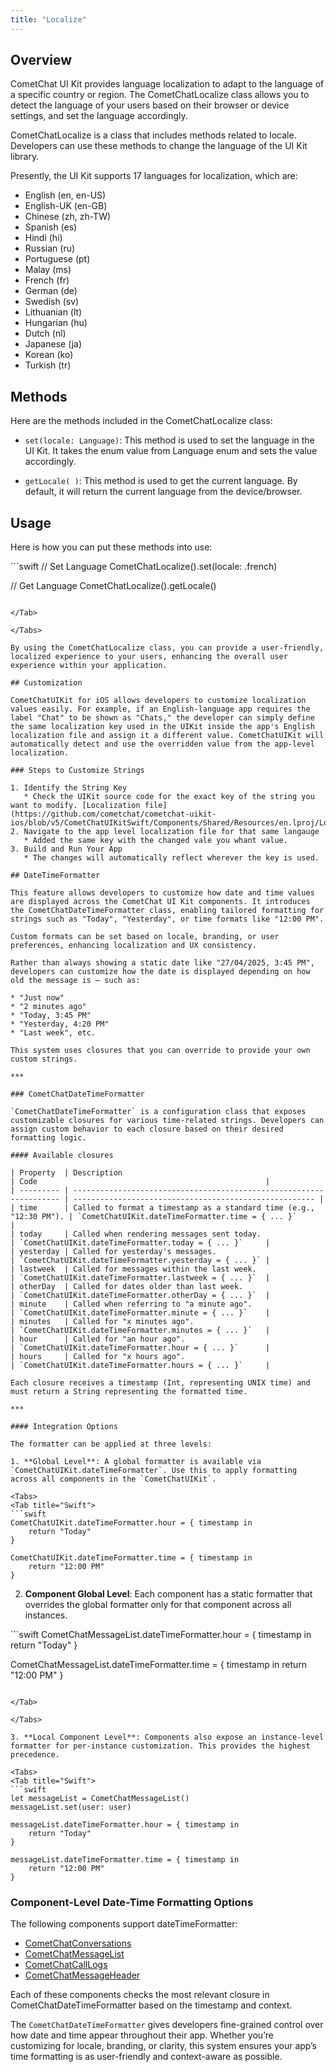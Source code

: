 ```yaml
---
title: "Localize"
---
```


## Overview

CometChat UI Kit provides language localization to adapt to the language of a specific country or region. The CometChatLocalize class allows you to detect the language of your users based on their browser or device settings, and set the language accordingly.

CometChatLocalize is a class that includes methods related to locale. Developers can use these methods to change the language of the UI Kit library.

Presently, the UI Kit supports 17 languages for localization, which are:

* English (en, en-US)
* English-UK (en-GB)
* Chinese (zh, zh-TW)
* Spanish (es)
* Hindi (hi)
* Russian (ru)
* Portuguese (pt)
* Malay (ms)
* French (fr)
* German (de)
* Swedish (sv)
* Lithuanian (lt)
* Hungarian (hu)
* Dutch (nl)
* Japanese (ja)
* Korean (ko)
* Turkish (tr)

## Methods

Here are the methods included in the CometChatLocalize class:

* `set(locale: Language)`: This method is used to set the language in the UI Kit. It takes the enum value from Language enum and sets the value accordingly.

* `getLocale( )`: This method is used to get the current language. By default, it will return the current language from the device/browser.

## Usage

Here is how you can put these methods into use:

<Tabs>
<Tab title="Swift">
```swift
// Set Language
CometChatLocalize().set(locale: .french)

// Get Language
CometChatLocalize().getLocale()
```

</Tab>

</Tabs>

By using the CometChatLocalize class, you can provide a user-friendly, localized experience to your users, enhancing the overall user experience within your application.

## Customization

CometChatUIKit for iOS allows developers to customize localization values easily. For example, if an English-language app requires the label "Chat" to be shown as "Chats," the developer can simply define the same localization key used in the UIKit inside the app's English localization file and assign it a different value. CometChatUIKit will automatically detect and use the overridden value from the app-level localization.

### Steps to Customize Strings

1. Identify the String Key
   * Check the UIKit source code for the exact key of the string you want to modify. [Localization file](https://github.com/cometchat/cometchat-uikit-ios/blob/v5/CometChatUIKitSwift/Components/Shared/Resources/en.lproj/Localizable.strings).
2. Navigate to the app level localization file for that same langauge
   * Added the same key with the changed vale you whant value.
3. Build and Run Your App
   * The changes will automatically reflect wherever the key is used.

## DateTimeFormatter

This feature allows developers to customize how date and time values are displayed across the CometChat UI Kit components. It introduces the CometChatDateTimeFormatter class, enabling tailored formatting for strings such as "Today", "Yesterday", or time formats like "12:00 PM".

Custom formats can be set based on locale, branding, or user preferences, enhancing localization and UX consistency.

Rather than always showing a static date like "27/04/2025, 3:45 PM", developers can customize how the date is displayed depending on how old the message is — such as:

* "Just now"
* "2 minutes ago"
* "Today, 3:45 PM"
* "Yesterday, 4:20 PM"
* "Last week", etc.

This system uses closures that you can override to provide your own custom strings.

***

### CometChatDateTimeFormatter

`CometChatDateTimeFormatter` is a configuration class that exposes customizable closures for various time-related strings. Developers can assign custom behavior to each closure based on their desired formatting logic.

#### Available closures

| Property  | Description                                                         | Code                                                   |
| --------- | ------------------------------------------------------------------- | ------------------------------------------------------ |
| time      | Called to format a timestamp as a standard time (e.g., "12:30 PM"). | `CometChatUIKit.dateTimeFormatter.time = { ... }`      |
| today     | Called when rendering messages sent today.                          | `CometChatUIKit.dateTimeFormatter.today = { ... }`     |
| yesterday | Called for yesterday's messages.                                    | `CometChatUIKit.dateTimeFormatter.yesterday = { ... }` |
| lastweek  | Called for messages within the last week.                           | `CometChatUIKit.dateTimeFormatter.lastweek = { ... }`  |
| otherDay  | Called for dates older than last week.                              | `CometChatUIKit.dateTimeFormatter.otherDay = { ... }`  |
| minute    | Called when referring to "a minute ago".                            | `CometChatUIKit.dateTimeFormatter.minute = { ... }`    |
| minutes   | Called for "x minutes ago".                                         | `CometChatUIKit.dateTimeFormatter.minutes = { ... }`   |
| hour      | Called for "an hour ago".                                           | `CometChatUIKit.dateTimeFormatter.hour = { ... }`      |
| hours     | Called for "x hours ago".                                           | `CometChatUIKit.dateTimeFormatter.hours = { ... }`     |

Each closure receives a timestamp (Int, representing UNIX time) and must return a String representing the formatted time.

***

#### Integration Options

The formatter can be applied at three levels:

1. **Global Level**: A global formatter is available via `CometChatUIKit.dateTimeFormatter`. Use this to apply formatting across all components in the `CometChatUIKit`.

<Tabs>
<Tab title="Swift">
```swift
CometChatUIKit.dateTimeFormatter.hour = { timestamp in
    return "Today"
}

CometChatUIKit.dateTimeFormatter.time = { timestamp in
    return "12:00 PM"
}
```

</Tab>

</Tabs>

2. **Component Global Level**: Each component has a static formatter that overrides the global formatter only for that component across all instances.

<Tabs>
<Tab title="Swift">
```swift
CometChatMessageList.dateTimeFormatter.hour = { timestamp in
    return "Today"
}

CometChatMessageList.dateTimeFormatter.time = { timestamp in
    return "12:00 PM"
}
```

</Tab>

</Tabs>

3. **Local Component Level**: Components also expose an instance-level formatter for per-instance customization. This provides the highest precedence.

<Tabs>
<Tab title="Swift">
```swift
let messageList = CometChatMessageList()
messageList.set(user: user)

messageList.dateTimeFormatter.hour = { timestamp in
    return "Today"
}

messageList.dateTimeFormatter.time = { timestamp in
    return "12:00 PM"
}
```

</Tab>

</Tabs>

### Component-Level Date-Time Formatting Options

The following components support dateTimeFormatter:

* [CometChatConversations](/docs/ui-kit/ios/conversations#date-time-formatter)
* [CometChatMessageList](/docs/ui-kit/ios/message-list#date-time-formatter)
* [CometChatCallLogs](/docs/ui-kit/ios/call-logs#date-time-formatter)
* [CometChatMessageHeader](/docs/ui-kit/ios/message-header#date-time-formatter)

Each of these components checks the most relevant closure in CometChatDateTimeFormatter based on the timestamp and context.

The `CometChatDateTimeFormatter` gives developers fine-grained control over how date and time appear throughout their app. Whether you’re customizing for locale, branding, or clarity, this system ensures your app’s time formatting is as user-friendly and context-aware as possible.
